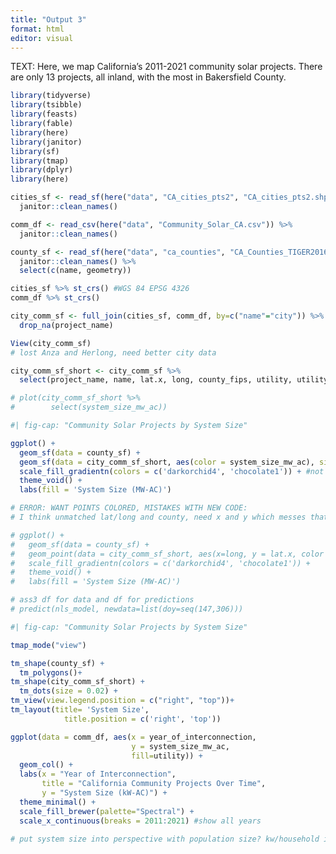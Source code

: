 ```yaml
---
title: "Output 3"
format: html
editor: visual
---
```


TEXT: Here, we map California's 2011-2021 community solar projects. There are only 13 projects, all inland, with the most in Bakersfield County. 

```r
library(tidyverse)
library(tsibble)
library(feasts)
library(fable)
library(here)
library(janitor)
library(sf)
library(tmap)
library(dplyr)
library(here)
```

```r
cities_sf <- read_sf(here("data", "CA_cities_pts2", "CA_cities_pts2.shp")) %>% 
  janitor::clean_names()

comm_df <- read_csv(here("data", "Community_Solar_CA.csv")) %>% 
  janitor::clean_names()

county_sf <- read_sf(here("data", "ca_counties", "CA_Counties_TIGER2016.shp")) %>% 
  janitor::clean_names() %>% 
  select(c(name, geometry))
```

```r
cities_sf %>% st_crs() #WGS 84 EPSG 4326 
comm_df %>% st_crs()
```

```r
city_comm_sf <- full_join(cities_sf, comm_df, by=c("name"="city")) %>% 
  drop_na(project_name)

View(city_comm_sf)
# lost Anza and Herlong, need better city data

city_comm_sf_short <- city_comm_sf %>% 
  select(project_name, name, lat.x, long, county_fips, utility, utility_type, system_size_k_w_ac, system_size_mw_ac, geometry, population.x)

# plot(city_comm_sf_short %>% 
#        select(system_size_mw_ac)) 
```

```r
#| fig-cap: "Community Solar Projects by System Size"

ggplot() + 
  geom_sf(data = county_sf) +
  geom_sf(data = city_comm_sf_short, aes(color = system_size_mw_ac), size = 2) + # size = border
  scale_fill_gradientn(colors = c('darkorchid4', 'chocolate1')) + #not working
  theme_void() +
  labs(fill = 'System Size (MW-AC)')

# ERROR: WANT POINTS COLORED, MISTAKES WITH NEW CODE:
# I think unmatched lat/long and county, need x and y which messes that up

# ggplot() + 
#   geom_sf(data = county_sf) +
#   geom_point(data = city_comm_sf_short, aes(x=long, y = lat.x, color = system_size_mw_ac), shape=21) + # size = border
#   scale_fill_gradientn(colors = c('darkorchid4', 'chocolate1')) +
#   theme_void() +
#   labs(fill = 'System Size (MW-AC)')

# ass3 df for data and df for predictions
# predict(nls_model, newdata=list(doy=seq(147,306)))
```


```r
#| fig-cap: "Community Solar Projects by System Size"

tmap_mode("view") 

tm_shape(county_sf) + 
  tm_polygons()+
tm_shape(city_comm_sf_short) +
  tm_dots(size = 0.02) +
tm_view(view.legend.position = c("right", "top"))+
tm_layout(title= 'System Size', 
            title.position = c('right', 'top'))
```

```r
ggplot(data = comm_df, aes(x = year_of_interconnection, 
                           y = system_size_mw_ac, 
                           fill=utility)) +
  geom_col() +
  labs(x = "Year of Interconnection",
       title = "California Community Projects Over Time",
       y = "System Size (kW-AC)") + 
  theme_minimal() +
  scale_fill_brewer(palette="Spectral") +
  scale_x_continuous(breaks = 2011:2021) #show all years

# put system size into perspective with population size? kw/household in city? # households in city?
```


















